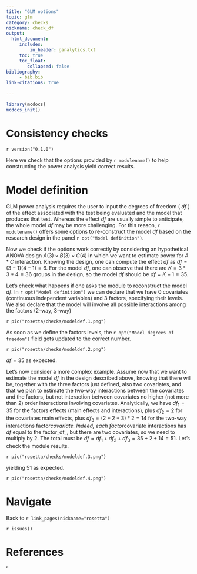 ```yaml
---
title: "GLM options"
topic: glm
category: checks
nickname: check_df
output: 
  html_document:
     includes:
         in_header: ganalytics.txt
     toc: true
     toc_float:
        collapsed: false
bibliography: 
     - bib.bib
link-citations: true
        
---
```



```r
library(mcdocs)
mcdocs_init()
```

# Consistency checks

`r version("0.1.0")` 

Here we check that the options provided by `r modulename()` to help constructing the power analysis yield correct results.

# Model definition

GLM power analysis requires the user to input the degrees of freedom ( _df_ ) of the effect associated with the test being evaluated and the model that produces that test. Whereas the effect _df_ are usually simple to anticipate, the whole model _df_ may be more challenging. For this reason, `r modulename()` offers some options to re-construct the model _df_ based on the research design in the panel `r opt("Model definition")`. 

Now we check if the options work correctly by considering an hypothetical ANOVA design $A (3) \times B (3) \times C (4)$ in which we want to estimate power for $A*C$ interaction. Knowing the design, one can compute the effect _df_ as $df=(3-1)(4-1)=6$. For the model _df_, one can observe that there are $K=3*3*4=36$ groups in the design, so the model _df_ should be $df=K-1=35$.

Let's check what happens if one asks the module to reconstruct the model _df_.  In `r opt("Model definition")` we can declare that we have 0 covariates (continuous independent variables) and 3 factors, specifying their levels. We also declare that the model will involve all possible interactions among the factors (2-way, 3-way)

`r pic("rosetta/checks/modeldef.1.png")`

As soon as we define the factors levels, the `r opt("Model degrees of freedom")` field gets updated to the correct number.

`r pic("rosetta/checks/modeldef.2.png")`

$df=35$ as expected.


Let's now consider a more complex example. Assume now that we want to estimate the model _df_ in the design described above, knowing that there will be, together with the three factors just defined, also two covariates, and that we plan to estimate the two-way interactions between the covariates and the factors, but not interaction between covariates no higher (not more than 2) order interactions involving covariates. Analytically, we have $df_1=35$ for the factors effects (main effects and interactions), plus $df_2=2$ for the covariates main effects, plus $df_3=(2+2+3)*2=14$  for the two-way interactions factor*covariate. Indeed, each factor*covariate interactions has _df_ equal to the factor_df_, but there are two covariates, so we need to multiply by 2. The total must be $df=df_1+df_2+df_3=35+2+14=51$. Let's check the module results.

`r pic("rosetta/checks/modeldef.3.png")`

yielding 51 as expected.

`r pic("rosetta/checks/modeldef.4.png")`




# Navigate

Back to `r link_pages(nickname="rosetta")`


`r issues()`

# References
'